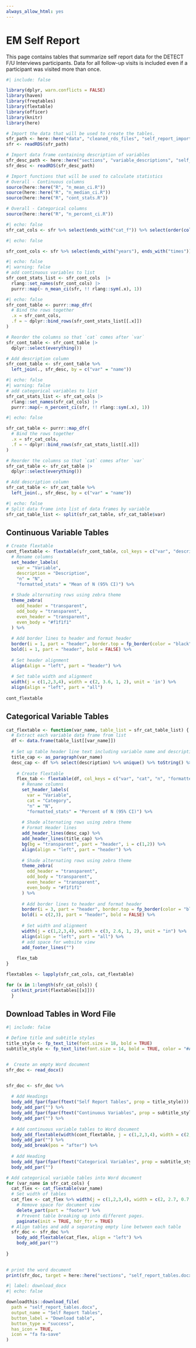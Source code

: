 ```yaml
---
always_allow_html: yes
---
```


# EM Self Report

This page contains tables that summarize self report data for the DETECT F/U Interviews participants. Data for all follow-up visits is included even if a participant was visited more than once.

```r
#| include: false

library(dplyr, warn.conflicts = FALSE)
library(haven)
library(freqtables)
library(flextable)
library(officer)
library(knitr)
library(here)

# Import the data that will be used to create the tables.
sfr_path <- here::here("data", "cleaned_rds_files", "self_report_import.rds")
sfr <- readRDS(sfr_path)

# Import data frame containing description of variables
sfr_desc_path <- here::here("sections", "variable_descriptions", "self_report_var_desc.rds")
sfr_desc <- readRDS(sfr_desc_path)

# Import functions that will be used to calculate statistics
# Overall - Continuous columns
source(here::here("R", "n_mean_ci.R"))
source(here::here("R", "n_median_ci.R"))
source(here::here("R", "cont_stats.R"))

# Overall - Categorical columns
source(here::here("R", "n_percent_ci.R"))
```

<!-- ## Create lists of columns to analyze -->

```r
#| echo: false
sfr_cat_cols <- sfr %>% select(ends_with("cat_f")) %>% select(order(colnames(.))) %>% names()
```

```r
#| echo: false

sfr_cont_cols <- sfr %>% select(ends_with("years"), ends_with("times")) %>% select(order(colnames(.))) %>% names()
```

<!-- ## Create data frames that contains overall summary statistics for categorical and continuous data -->

<!-- ### Continuous data -->

```r
#| echo: false
#| warning: false
# add continuous variables to list
sfr_cont_stats_list <- sfr_cont_cols  |> 
  rlang::set_names(sfr_cont_cols) |> 
  purrr::map(~ n_mean_ci(sfr, !! rlang::sym(.x), 1))
```

```r
#| echo: false
sfr_cont_table <- purrr::map_dfr(
  # Bind the rows together
  .x = sfr_cont_cols,
  .f = ~ dplyr::bind_rows(sfr_cont_stats_list[[.x]])
)

# Reorder the columns so that `cat` comes after `var`
sfr_cont_table <- sfr_cont_table |> 
  dplyr::select(everything())

# Add description column 
sfr_cont_table <- sfr_cont_table %>%
  left_join(., sfr_desc, by = c("var" = "name"))
```

<!-- ### Categorical data -->
```r
#| echo: false
#| warning: false
# add categorical variables to list
sfr_cat_stats_list <- sfr_cat_cols |>
  rlang::set_names(sfr_cat_cols) |> 
  purrr::map(~ n_percent_ci(sfr, !! rlang::sym(.x), 1))

```

```r
#| echo: false

sfr_cat_table <- purrr::map_dfr(
  # Bind the rows together
  .x = sfr_cat_cols,
  .f = ~ dplyr::bind_rows(sfr_cat_stats_list[[.x]])
)

# Reorder the columns so that `cat` comes after `var`
sfr_cat_table <- sfr_cat_table |> 
  dplyr::select(everything())

# Add description column 
sfr_cat_table <- sfr_cat_table %>%
  left_join(., sfr_desc, by = c("var" = "name"))
```

```r
#| echo: false
# Split data frame into list of data frames by variable
sfr_cat_table_list <- split(sfr_cat_table, sfr_cat_table$var)

```


<!-- ## Create Flextables -->

## Continuous Variable Tables

```r
# Create flextable
cont_flextable <- flextable(sfr_cont_table, col_keys = c("var", "description",  "n", "formatted_stats")) %>%
  # Rename columns
  set_header_labels(
    var = "Variable",
    description = "Description",
    "n" = "N",
    "formatted_stats" = "Mean of N (95% CI)") %>%
  
  # Shade alternating rows using zebra theme
  theme_zebra(
    odd_header = "transparent",
    odd_body = "transparent",
    even_header = "transparent",
    even_body = "#f1f1f1"
  ) %>%
  
  # Add border lines to header and format header
  border(i = 1, part = "header", border.top = fp_border(color = "black"), border.bottom = fp_border(color = "black")) %>%
  bold(i = 1, part = "header", bold = FALSE) %>%
  
  # Set header alignment
  align(align = "left", part = "header") %>%
  
  # Set table width and alignment
  width(j = c(1,2,3,4), width = c(2, 3.6, 1, 2), unit = 'in') %>%
  align(align = "left", part = "all") 
  
cont_flextable
```


## Categorical Variable Tables

```r
cat_flextable <- function(var_name, table_list = sfr_cat_table_list) {
  # Extract each variable data frame from list 
  df <- data.frame(table_list[[var_name]])
  
  # Set up table header line text including variable name and description
  title_cap <- as_paragraph(var_name)
  desc_cap <- df %>% select(description) %>% unique() %>% toString() %>% as_paragraph()
    
    # Create flextable
    flex_tab <- flextable(df, col_keys = c("var", "cat", "n", "formatted_stats")) %>%
      # Rename columns
      set_header_labels(
        var = "Variable", 
        cat = "Category", 
        "n" = "N",
        "formatted_stats" = "Percent of N (95% CI)") %>%
      
      # Shade alternating rows using zebra theme
      # Format Header lines
      add_header_lines(desc_cap) %>%
      add_header_lines(title_cap) %>%
      bg(bg = "transparent", part = "header", i = c(1,2)) %>%
      align(align = "left", part = "header") %>%
      
      # Shade alternating rows using zebra theme
      theme_zebra(
        odd_header = "transparent",
        odd_body = "transparent",
        even_header = "transparent",
        even_body = "#f1f1f1"
      ) %>%
      
      # Add border lines to header and format header
      border(i = 3, part = "header", border.top = fp_border(color = "black"), border.bottom = fp_border(color = "black")) %>%
      bold(i = c(2,3), part = "header", bold = FALSE) %>%
      
      # Set width and alignment
      width(j = c(1,2,3,4), width = c(3, 2.6, 1, 2), unit = "in") %>%
      align(align = "left", part = "all") %>%
      # add space for website view
      add_footer_lines("")
    
    flex_tab
}
```


```r
flextables <- lapply(sfr_cat_cols, cat_flextable)

for (x in 1:length(sfr_cat_cols)) {
  cat(knit_print(flextables[[x]]))
  }

```

## Download Tables in Word File

```r
#| include: false

# Define title and subtitle styles
title_style <- fp_text_lite(font.size = 18, bold = TRUE)
subtitle_style <- fp_text_lite(font.size = 14, bold = TRUE, color = "#A7A7A7")


#  Create an empty Word document
sfr_doc <- read_docx()


sfr_doc <- sfr_doc %>%
  
  # Add Headings
  body_add_fpar(fpar(ftext("Self Report Tables", prop = title_style))) %>%
  body_add_par("") %>%
  body_add_fpar(fpar(ftext("Continuous Variables", prop = subtitle_style))) %>%
  body_add_par("") %>%
  
  # Add continuous variable tables to Word document
  body_add_flextable(width(cont_flextable, j = c(1,2,3,4), width = c(2, 2.7, 0.7, 1.4), unit = "in"), align = "left") %>%
  body_add_par("") %>%
  body_add_break(pos = "after") %>%
  
  # Add Heading
  body_add_fpar(fpar(ftext("Categorical Variables", prop = subtitle_style))) %>%
  body_add_par("")

# Add categorical variable tables into Word document
for (var_name in sfr_cat_cols) {
  cat_flex <- cat_flextable(var_name)
  # Set width of tables
  cat_flex <- cat_flex %>% width(j = c(1,2,3,4), width = c(2, 2.7, 0.7, 1.4), unit = "in") %>%
    # Remove space for document view
    delete_part(part = "footer") %>%
    # Prevent table breaking up into different pages.
    paginate(init = TRUE, hdr_ftr = TRUE)
  # Align tables and add a separating empty line between each table    
  sfr_doc <- sfr_doc %>%
    body_add_flextable(cat_flex, align = "left") %>%
    body_add_par("")
    
}
  

# print the word document
print(sfr_doc, target = here::here("sections", "self_report_tables.docx"))
```

```r
#| label: download_docx
#| echo: false

downloadthis::download_file(
  path = "self_report_tables.docx",
  output_name = "Self Report Tables",
  button_label = "Download table",
  button_type = "success",
  has_icon = TRUE,
  icon = "fa fa-save"
)
```





